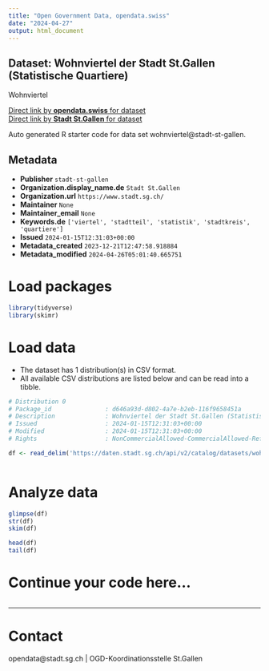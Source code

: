```yaml
---
title: "Open Government Data, opendata.swiss"
date: "2024-04-27"
output: html_document
---
```


## Dataset: Wohnviertel der Stadt St.Gallen (Statistische Quartiere)

Wohnviertel

[Direct link by **opendata.swiss** for dataset](https://opendata.swiss/de/dataset/wohnviertel-der-stadt-st-gallen-statistische-quartiere)<br>
[Direct link by **Stadt St.Gallen** for dataset](https://daten.stadt.sg.ch/explore/dataset/wohnviertel/)

Auto generated R starter code for data set wohnviertel@stadt-st-gallen.

## Metadata

- **Publisher** `stadt-st-gallen`
- **Organization.display_name.de** `Stadt St.Gallen`
- **Organization.url** `https://www.stadt.sg.ch/`
- **Maintainer** `None`
- **Maintainer_email** `None`
- **Keywords.de** `['viertel', 'stadtteil', 'statistik', 'stadtkreis', 'quartiere']`
- **Issued** `2024-01-15T12:31:03+00:00`
- **Metadata_created** `2023-12-21T12:47:58.918884`
- **Metadata_modified** `2024-04-26T05:01:40.665751`


# Load packages

```r

library(tidyverse)
library(skimr)

```

# Load data

-   The dataset has 1 distribution(s) in CSV format.
-   All available CSV distributions are listed below and can be read into a tibble.

```r

# Distribution 0
# Package_id               : d646a93d-d802-4a7e-b2eb-116f9658451a
# Description              : Wohnviertel der Stadt St.Gallen (Statistische Quartiere) (csv)
# Issued                   : 2024-01-15T12:31:03+00:00
# Modified                 : 2024-01-15T12:31:03+00:00
# Rights                   : NonCommercialAllowed-CommercialAllowed-ReferenceRequired

df <- read_delim('https://daten.stadt.sg.ch/api/v2/catalog/datasets/wohnviertel/exports/csv')



```

# Analyze data

```r

glimpse(df)
str(df)
skim(df)

head(df)
tail(df)

```

# Continue your code here...

```r

```

------------------------------------------------------------------------

# Contact

opendata@stadt.sg.ch | OGD-Koordinationsstelle St.Gallen
